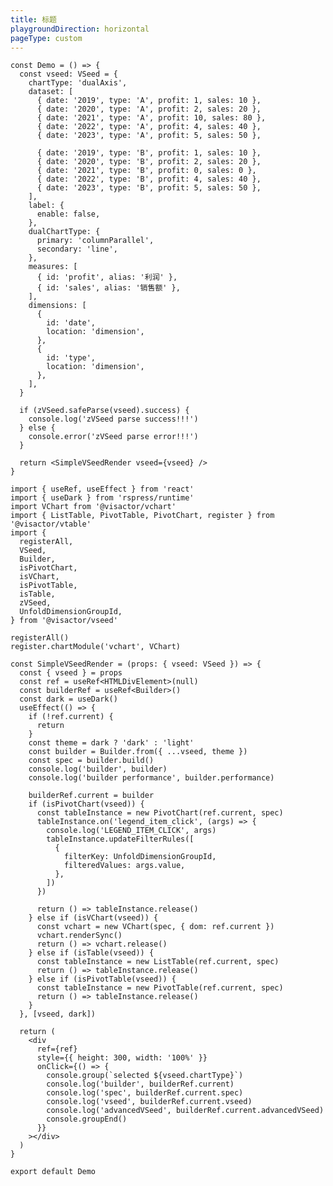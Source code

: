 ```yaml
---
title: 标题
playgroundDirection: horizontal
pageType: custom
---
```


```tsx
const Demo = () => {
  const vseed: VSeed = {
    chartType: 'dualAxis',
    dataset: [
      { date: '2019', type: 'A', profit: 1, sales: 10 },
      { date: '2020', type: 'A', profit: 2, sales: 20 },
      { date: '2021', type: 'A', profit: 10, sales: 80 },
      { date: '2022', type: 'A', profit: 4, sales: 40 },
      { date: '2023', type: 'A', profit: 5, sales: 50 },

      { date: '2019', type: 'B', profit: 1, sales: 10 },
      { date: '2020', type: 'B', profit: 2, sales: 20 },
      { date: '2021', type: 'B', profit: 0, sales: 0 },
      { date: '2022', type: 'B', profit: 4, sales: 40 },
      { date: '2023', type: 'B', profit: 5, sales: 50 },
    ],
    label: {
      enable: false,
    },
    dualChartType: {
      primary: 'columnParallel',
      secondary: 'line',
    },
    measures: [
      { id: 'profit', alias: '利润' },
      { id: 'sales', alias: '销售额' },
    ],
    dimensions: [
      {
        id: 'date',
        location: 'dimension',
      },
      {
        id: 'type',
        location: 'dimension',
      },
    ],
  }

  if (zVSeed.safeParse(vseed).success) {
    console.log('zVSeed parse success!!!')
  } else {
    console.error('zVSeed parse error!!!')
  }

  return <SimpleVSeedRender vseed={vseed} />
}

import { useRef, useEffect } from 'react'
import { useDark } from 'rspress/runtime'
import VChart from '@visactor/vchart'
import { ListTable, PivotTable, PivotChart, register } from '@visactor/vtable'
import {
  registerAll,
  VSeed,
  Builder,
  isPivotChart,
  isVChart,
  isPivotTable,
  isTable,
  zVSeed,
  UnfoldDimensionGroupId,
} from '@visactor/vseed'

registerAll()
register.chartModule('vchart', VChart)

const SimpleVSeedRender = (props: { vseed: VSeed }) => {
  const { vseed } = props
  const ref = useRef<HTMLDivElement>(null)
  const builderRef = useRef<Builder>()
  const dark = useDark()
  useEffect(() => {
    if (!ref.current) {
      return
    }
    const theme = dark ? 'dark' : 'light'
    const builder = Builder.from({ ...vseed, theme })
    const spec = builder.build()
    console.log('builder', builder)
    console.log('builder performance', builder.performance)

    builderRef.current = builder
    if (isPivotChart(vseed)) {
      const tableInstance = new PivotChart(ref.current, spec)
      tableInstance.on('legend_item_click', (args) => {
        console.log('LEGEND_ITEM_CLICK', args)
        tableInstance.updateFilterRules([
          {
            filterKey: UnfoldDimensionGroupId,
            filteredValues: args.value,
          },
        ])
      })

      return () => tableInstance.release()
    } else if (isVChart(vseed)) {
      const vchart = new VChart(spec, { dom: ref.current })
      vchart.renderSync()
      return () => vchart.release()
    } else if (isTable(vseed)) {
      const tableInstance = new ListTable(ref.current, spec)
      return () => tableInstance.release()
    } else if (isPivotTable(vseed)) {
      const tableInstance = new PivotTable(ref.current, spec)
      return () => tableInstance.release()
    }
  }, [vseed, dark])

  return (
    <div
      ref={ref}
      style={{ height: 300, width: '100%' }}
      onClick={() => {
        console.group(`selected ${vseed.chartType}`)
        console.log('builder', builderRef.current)
        console.log('spec', builderRef.current.spec)
        console.log('vseed', builderRef.current.vseed)
        console.log('advancedVSeed', builderRef.current.advancedVSeed)
        console.groupEnd()
      }}
    ></div>
  )
}

export default Demo
```
